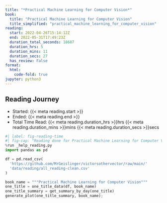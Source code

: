```yaml
---
title: "*Practical Machine Learning for Computer Vision*"
book:
  title: "Practical Machine Learning for Computer Vision"
  title_simplified: "practical_machine_learning_for_computer_vision"
reading:
  start: 2022-04-26T15:14:12Z
  end: 2022-05-31T17:49:23Z
  duration_total_seconds: 18687
  duration_hrs: 5
  duration_mins: 11
  duration_secs: 27
  has_review: False
format:
  html:
    code-fold: true
jupyter: python3
---
```


## Reading Journey

* Started: {{< meta reading.start >}}
* Ended: {{< meta reading.end >}}
* Total Time Read: {{< meta reading.duration_hrs >}}hrs {{< meta reading.duration_mins >}}mins {{< meta reading.duration_secs >}}secs

```python
#| label: fig-reading-time
#| fig-cap: "Reading done for Practical Machine Learning for Computer Vision"
%run _help_reading.py
import pandas as pd

df = pd.read_csv(
  'https://github.com/MrGeislinger/victorsothervector/raw/main/'
  'data/reading/all_reading-clean.csv'
)

book_name = """Practical Machine Learning for Computer Vision"""
one_title = one_title_data(df, book_name)
one_title_summary = get_summary_by_day(one_title)
generate_plot(one_title_summary, book_name);
```
